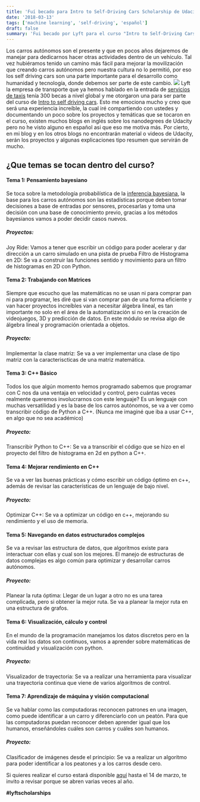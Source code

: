 ```yaml
---
title: 'Fuí becado para Intro to Self-Driving Cars Scholarship de Udacity por Lyft'
date: '2018-03-13'
tags: ['machine learning', 'self-driving', 'español']
draft: false
summary: 'Fui becado por Lyft para el curso "Intro to Self-Driving Cars" de Udacity. ¡Acompáñame en este emocionante viaje hacia el futuro de la movilidad autónoma! 🚗💡'
---
```


Los carros autónomos son el presente y que en pocos años dejaremos de manejar para dedicarnos hacer otras actividades dentro de un vehículo. Tal vez hubiéramos tenido un camino más fácil para mejorar la movilización que creando carros autónomos pero nuestra cultura no lo permitió, por eso los self driving cars son una parte importante para el desarrollo como humanidad y tecnología, donde debemos ser parte de este cambio. ![](/static/images/content/2023/becado-para-intro-self-driving-cars/Screen-Shot-2018-03-13-at-12.56.52-AM.png) Lyft la empresa de transporte que ya hemos hablado en la entrada de [servicios de taxis](/blog/es/tech/atm-para-taxi-problema-cabify) tenía 300 becas a nivel global y me otorgaron una para ser parte del curso de [Intro to self driving cars](https://www.udacity.com/course/intro-to-self-driving-cars--nd113). Esto me emociona mucho y creo que será una experiencia increíble, la cual iré compartiendo con ustedes y documentando un poco sobre los proyectos y temáticas que se tocaron en el curso, existen muchos blogs en inglés sobre los nanodegrees de Udacity pero no he visto alguno en español asi que eso me motiva más. Por cierto, en mi blog y en los otros blogs no encontrarán material o videos de Udacity, serán los proyectos y algunas explicaciones tipo resumen que servirán de mucho.

## ¿Que temas se tocan dentro del curso?

#### Tema 1: Pensamiento bayesiano

Se toca sobre la metodología probabilística de la [inferencia bayesiana](https://es.wikipedia.org/wiki/Inferencia_bayesiana), la base para los carros autónomos son las estadísticas porque deben tomar decisiones a base de entradas por sensores, procesarlas y toma una decisión con una base de conocimiento previo, gracias a los métodos bayesianos vamos a poder decidir casos nuevos.

##### Proyectos:

Joy​ ​Ride: Vamos a tener que escribir un código para poder acelerar y dar dirección a un carro simulado en una pista de prueba Filtro de Histograma en 2D: Se va a construir las funciones sentido y movimiento para un filtro de histogramas en 2D con Python.

#### Tema 2: Trabajando con Matrices

Siempre que escucho que las matemáticas no se usan ni para comprar pan ni para programar, les diré que si van comprar pan de una forma eficiente y van hacer proyectos increíbles van a necesitar álgebra lineal, es tan importante no solo en el área de la automatización si no en la creación de videojuegos, 3D y predicción de datos. En este módulo se revisa algo de álgebra lineal y programación orientada a objetos.

##### Proyecto:

Implementar la clase matriz: Se va a ver implementar una clase de tipo matriz con la caracteriscticas de una matriz matemática.

#### Tema 3: C++ Básico

Todos los que algún momento hemos programado sabemos que programar con C nos da una ventaja en velocidad y control, pero cuántas veces realmente queremos involucrarnos con este lenguaje? Es un lenguaje con muchas versatilidad y es la base de los carros autónomos, se va a ver como transcribir código de Python a C++. (Nunca me imaginé que iba a usar C++, en algo que no sea académico)

##### Proyecto:

Transcribir Python to C++: Se va a transcribir el código que se hizo en el proyecto del filtro de histograma en 2d en python a C++.

#### Tema 4: Mejorar rendimiento en C++

Se va a ver las buenas prácticas y cómo escribir un código óptimo en c++, además de revisar las características de un lenguaje de bajo nivel.

##### Proyecto:

Optimizar C++: Se va a optimizar un código en c++, mejorando su rendimiento y el uso de memoria.

#### Tema 5: Navegando en datos estructurados complejos

Se va a revisar las estructura de datos, que algoritmos existe para interactuar con ellas y cual son los mejores. El manejo de estructuras de datos complejas es algo común para optimizar y desarrollar carros autónomos.

##### Proyecto:

Planear la ruta óptima: Llegar de un lugar a otro no es una tarea complicada, pero si obtener la mejor ruta. Se va a planear la mejor ruta en una estructura de grafos.

#### Tema 6: Visualización, cálculo y control

En el mundo de la programación manejamos los datos discretos pero en la vida real los datos son continuos, vamos a aprender sobre matemáticas de continuidad y visualización con python.

##### Proyecto:

Visualizador de trayectoria: Se va a realizar una herramienta para visualizar una trayectoria continua que viene de varios algoritmos de control.

#### Tema 7: Aprendizaje de máquina y visión computacional

Se va hablar como las computadoras reconocen patrones en una imagen, como puede identificar a un carro y diferenciarlo con un peatón. Para que las computadoras puedan reconocer deben aprender igual que los humanos, enseñándoles cuáles son carros y cuáles son humanos.

##### Proyecto:

Clasificador de imágenes desde el principio: Se va a realizar un algoritmo para poder identificar a los peatones y a los carros desde cero.

Si quieres realizar el curso estará disponible [aquí](https://www.udacity.com/course/intro-to-self-driving-cars--nd113) hasta el 14 de marzo, te invito a revisar porque se abren varias veces al año.

**#lyftscholarships**
